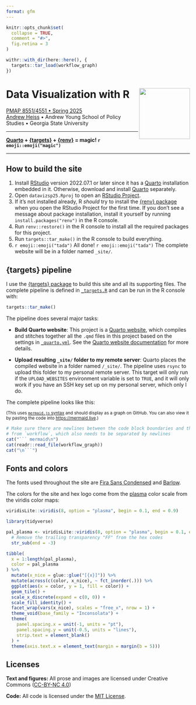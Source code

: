```yaml
---
format: gfm
---
```


<!-- README.md is generated from README.qmd. Please edit that file -->

```r
knitr::opts_chunk$set(
  collapse = TRUE,
  comment = "#>",
  fig.retina = 3
)

withr::with_dir(here::here(), {
  targets::tar_load(workflow_graph)
})
```

# Data Visualization with R <a href='https://datavizsp25.classes.andrewheiss.com/'><img src='files/favicon-512.png' align="right" height="139" /></a>

[PMAP 8551/4551 • Spring 2025](https://datavizsp25.classes.andrewheiss.com/)  
[Andrew Heiss](https://www.andrewheiss.com/) • Andrew Young School of Policy Studies • Georgia State University

---

**[Quarto](https://quarto.org/) + [{targets}](https://docs.ropensci.org/targets/) + [{renv}](https://rstudio.github.io/renv/) = magic! `r emoji::emoji("magic")`**

---

## How to build the site

1. Install [RStudio](https://www.rstudio.com/products/rstudio/download/#download) version 2022.07.1 or later since it has a [Quarto](https://quarto.org/) installation embedded in it. Otherwise, download and install [Quarto](https://quarto.org/) separately.
2. Open `datavizsp25.Rproj` to open an [RStudio Project](https://r4ds.had.co.nz/workflow-projects.html).
3. If it's not installed already, R *should* try to install the [{renv} package](https://rstudio.github.io/renv/) when you open the RStudio Project for the first time. If you don't see a message about package installation, install it yourself by running `install.packages("renv")` in the R console.
4. Run `renv::restore()` in the R console to install all the required packages for this project.
5. Run `targets::tar_make()` in the R console to build everything.
6. `r emoji::emoji("tada")` All done! `r emoji::emoji("tada")` The complete website will be in a folder named `_site/`.


## {targets} pipeline

I use the [{targets} package](https://docs.ropensci.org/targets/) to build this site and all its supporting files. The complete pipeline is defined in [`_targets.R`](_targets.R) and can be run in the R console with:

```r
targets::tar_make()
```

The pipeline does several major tasks:

- **Build Quarto website**: This project is a [Quarto website](https://quarto.org/docs/websites/), which compiles and stitches together all the `.qmd` files in this project based on the settings in [`_quarto.yml`](_quarto.yml). See the [Quarto website documentation](https://quarto.org/docs/websites/) for more details.

- **Upload resulting `_site/` folder to my remote server**: Quarto places the compiled website in a folder named `/_site/`. The pipeline uses `rsync` to upload this folder to my personal remote server. This target will only run if the `UPLOAD_WEBSITES` environment variable is set to `TRUE`, and it will only work if you have an SSH key set up on my personal server, which only I do.

The complete pipeline looks like this:

<small>(This uses [`mermaid.js` syntax](https://mermaid-js.github.io/mermaid/) and should display as a graph on GitHub. You can also view it by pasting the code into <https://mermaid.live>.)</small>

```r
# Make sure there are newlines between the code block boundaries and the output
# from `workflow`, which also needs to be separated by newlines
cat("``` mermaid\n")
cat(readr::read_file(workflow_graph))
cat("\n```")
```


## Fonts and colors

The fonts used throughout the site are [Fira Sans Condensed](https://fonts.google.com/specimen/Fira+Sans+Condensed) and [Barlow](https://fonts.google.com/specimen/Barlow).

The colors for the site and hex logo come from the [plasma](https://cran.r-project.org/web/packages/viridis/vignettes/intro-to-viridis.html#the-color-scales) color scale from the viridis color maps:

```r
viridisLite::viridis(8, option = "plasma", begin = 0.1, end = 0.9)
```

```r
library(tidyverse)

pal_plasma <- viridisLite::viridis(8, option = "plasma", begin = 0.1, end = 0.9) %>% 
  # Remove the trailing transparency "FF" from the hex codes
  str_sub(end = -3)

tibble(
  x = 1:length(pal_plasma),
  color = pal_plasma
) %>%
  mutate(x_nice = glue::glue("[{x}]")) %>%
  mutate(across(c(color, x_nice), ~ fct_inorder(.))) %>%
  ggplot(aes(x = color, y = 1, fill = color)) +
  geom_tile() +
  scale_x_discrete(expand = c(0, 0)) +
  scale_fill_identity() +
  facet_wrap(vars(x_nice), scales = "free_x", nrow = 1) +
  theme_void(base_family = "Inconsolata") +
  theme(
    panel.spacing.x = unit(-1, units = "pt"),
    panel.spacing.y = unit(-0.5, units = "lines"),
    strip.text = element_blank()
  ) +
  theme(axis.text.x = element_text(margin = margin(b = 5)))
```


## Licenses

**Text and figures:** All prose and images are licensed under Creative Commons ([CC-BY-NC 4.0](https://creativecommons.org/licenses/by-nc/4.0/))

**Code:** All code is licensed under the [MIT License](LICENSE.md).
